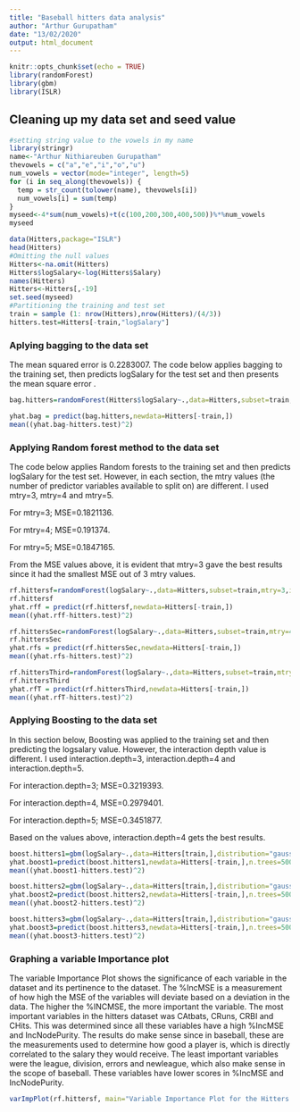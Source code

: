 ---
title: "Baseball hitters data analysis"
author: "Arthur Gurupatham"
date: "13/02/2020"
output: html_document
---

```{r setup, include=FALSE}
knitr::opts_chunk$set(echo = TRUE)
library(randomForest)
library(gbm)
library(ISLR)
```


## Cleaning up my data set and seed value

```{r 3setup}
#setting string value to the vowels in my name
library(stringr)
name<-"Arthur Nithiareuben Gurupatham"
thevowels = c("a","e","i","o","u")
num_vowels = vector(mode="integer", length=5)
for (i in seq_along(thevowels)) {
  temp = str_count(tolower(name), thevowels[i])
  num_vowels[i] = sum(temp)
}
myseed<-4*sum(num_vowels)+t(c(100,200,300,400,500))%*%num_vowels
myseed

data(Hitters,package="ISLR")
head(Hitters)
#Omitting the null values
Hitters<-na.omit(Hitters)
Hitters$logSalary<-log(Hitters$Salary)
names(Hitters)
Hitters<-Hitters[,-19]
set.seed(myseed)
#Partitioning the training and test set
train = sample (1: nrow(Hitters),nrow(Hitters)/(4/3)) 
hitters.test=Hitters[-train,"logSalary"]
```

### Aplying bagging to the data set
The mean squared error is 0.2283007. The code below applies bagging to the training set, then predicts logSalary for the test set and then presents the mean square error . 
```{r bag}
bag.hitters=randomForest(Hitters$logSalary~.,data=Hitters,subset=train,mtry=19,importance=TRUE)

yhat.bag = predict(bag.hitters,newdata=Hitters[-train,])
mean((yhat.bag-hitters.test)^2)
```

### Applying Random forest method to the data set
The code below applies Random forests to the training set and then predicts logSalary for the test set. However, in each section, the mtry values (the number of predictor variables available to split on) are different. I used mtry=3, mtry=4 and mtry=5. 

For mtry=3; MSE=0.1821136. 

For mtry=4; MSE=0.191374.

For mtry=5; MSE=0.1847165.

From the MSE values above, it is evident that mtry=3 gave the best results since it had the smallest MSE out of 3 mtry values.
```{r rf}
rf.hittersf=randomForest(logSalary~.,data=Hitters,subset=train,mtry=3,importance=TRUE)
rf.hittersf
yhat.rff = predict(rf.hittersf,newdata=Hitters[-train,])
mean((yhat.rff-hitters.test)^2)

rf.hittersSec=randomForest(logSalary~.,data=Hitters,subset=train,mtry=4,importance=TRUE)
rf.hittersSec
yhat.rfs = predict(rf.hittersSec,newdata=Hitters[-train,])
mean((yhat.rfs-hitters.test)^2)

rf.hittersThird=randomForest(logSalary~.,data=Hitters,subset=train,mtry=5,importance=TRUE)
rf.hittersThird
yhat.rfT = predict(rf.hittersThird,newdata=Hitters[-train,])
mean((yhat.rfT-hitters.test)^2)
```

### Applying Boosting to the data set
In this section below, Boosting was applied to the training set and then predicting the logsalary value. However, the interaction depth value is different. I used interaction.depth=3, interaction.depth=4 and interaction.depth=5.

For interaction.depth=3; MSE=0.3219393. 

For interaction.depth=4, MSE=0.2979401. 

For interaction.depth=5; MSE=0.3451877. 

Based on the values above, interaction.depth=4 gets the best results. 
```{r boost}
boost.hitters1=gbm(logSalary~.,data=Hitters[train,],distribution="gaussian",n.trees=5000,interaction.depth=3)
yhat.boost1=predict(boost.hitters1,newdata=Hitters[-train,],n.trees=5000)
mean((yhat.boost1-hitters.test)^2)

boost.hitters2=gbm(logSalary~.,data=Hitters[train,],distribution="gaussian",n.trees=5000,interaction.depth=4)
yhat.boost2=predict(boost.hitters2,newdata=Hitters[-train,],n.trees=5000)
mean((yhat.boost2-hitters.test)^2)

boost.hitters3=gbm(logSalary~.,data=Hitters[train,],distribution="gaussian",n.trees=5000,interaction.depth=5)
yhat.boost3=predict(boost.hitters3,newdata=Hitters[-train,],n.trees=5000)
mean((yhat.boost3-hitters.test)^2)
```

### Graphing a variable Importance plot 

The variable Importance Plot shows the significance of each variable in the dataset and its pertinence to the dataset. The %IncMSE is a measurement of how high the MSE of the variables will deviate based on a deviation in the data. The higher the %INCMSE, the more important the variable. The most important variables in the hitters dataset was CAtbats, CRuns, CRBI and CHits. This was determined since all these variables have a high %IncMSE and IncNodePurity. The results do make sense since in baseball, these are the measurements used to determine how good a player is, which is directly correlated to the salary they would receive. The least important variables were the league, division, errors and newleague, which also make sense in the scope of baseball. These variables have lower scores in %IncMSE and IncNodePurity. 

```{r varimplot}
varImpPlot(rf.hittersf, main="Variable Importance Plot for the Hitters Dataset")
```

